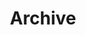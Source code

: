 ---
draft: false
title: "Archive"

metadata:
  title: ""
  description: "This a dummy meta description of archive page"
  author: ""
  image: ""
  keywords: ""
  noindex: false
  canonical: ""
---